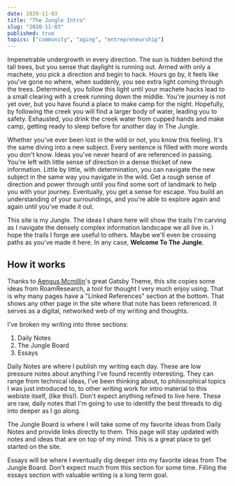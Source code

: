 ```yaml
---
date: 2020-11-03
title: "The Jungle Intro"
slug: "2020-11-03"
published: true
topics: ["community", "aging", "entrepreneurship"]
---
```


Impenetrable undergrowth in every direction. The sun is hidden behind the tall trees, but you sense that daylight is running out. Armed with only a machete, you pick a direction and begin to hack. Hours go by, it feels like you've gone no where, when suddenly, you see extra light coming through the trees. Determined, you follow this light until your machete hacks lead to a small clearing with a creek running down the middle. You're journey is not yet over, but you have found a place to make camp for the night. Hopefully, by following the creek you will find a larger body of water, leading you to safety. Exhausted, you drink the creek water from cupped hands and make camp, getting ready to sleep before for another day in The Jungle.

Whether you've ever been lost in the wild or not, you know this feeling. It's the same diving into a new subject. Every sentence is filled with more words you don't know. Ideas you've never heard of are referenced in passing. You're left with little sense of direction in a dense thicket of new information. Little by little, with determination, you can navigate the new subject in the same way you navigate in the wild. Get a rough sense of direction and power through until you find some sort of landmark to help you with your journey. Eventually, you get a sense for escape. You build an understanding of your surroundings, and you're able to explore again and again until you've made it out.

This site is my Jungle. The ideas I share here will show the trails I'm carving as I navigate the densely complex information landscape we all live in. I hope the trails I forge are useful to others. Maybe we'll even be crossing paths as you've made it here. In any case, **Welcome To The Jungle**. 

## How it works 
Thanks to [Aengus Mcmillin](https://aengusmcmillin.com/)'s great Gatsby Theme, this site copies some ideas from RoamResearch, a tool for thought I very much enjoy using. That is why many pages have a "Linked References" section at the bottom. That shows any other page in the site where that note has been referenced. It serves as a digital, networked web of my writing and thoughts. 

I've broken my writing into three sections: 

1. Daily Notes
2. The Jungle Board
3. Essays

Daily Notes are where I publish my writing each day. These are low pressure notes about anything I've found recently interesting. They can range from technical ideas, I've been thinking about, to philosophical topics I was just introduced to, to other writing work for intro material to this webiste itself, (like this!). Don't expect anything refined to live here. These are raw, daily notes that I'm going to use to identify the best threads to dig into deeper as I go along. 

The Jungle Board is where I will take some of my favorite ideas from Daily Notes and provide links directly to them. This page will stay updated with notes and ideas that are on top of my mind. This is a great place to get started on the site. 

Essays will be where I eventually dig deeper into my favorite ideas from The Jungle Board. Don't expect much from this section for some time. Filling the essays section with valuable writing is a long term goal. 



